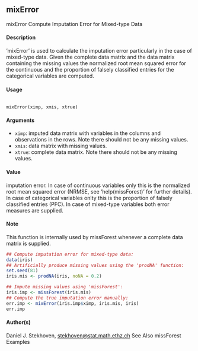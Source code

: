 
## mixError
mixError
Compute Imputation Error for Mixed-type Data

#### Description
’mixError’ is used to calculate the imputation error particularly in the case of mixed-type data.
Given the complete data matrix and the data matrix containing the missing values the normalized
root mean squared error for the continuous and the proportion of falsely classified entries for the
categorical variables are computed.

#### Usage
<pre><code>
mixError(ximp, xmis, xtrue)
</code></pre>

#### Arguments
* ``ximp``: imputed data matrix with variables in the columns and observations in the rows.
Note there should not be any missing values.
* ``xmis``: data matrix with missing values.
* ``xtrue``: complete data matrix. Note there should not be any missing values.

#### Value

imputation error. In case of continuous variables only this is the normalized root mean squared error
(NRMSE, see ’help(missForest)’ for further details). In case of categorical variables onlty this is the
proportion of falsely classified entries (PFC). In case of mixed-type variables both error measures
are supplied.

#### Note
This function is internally used by missForest whenever a complete data matrix is supplied.



```r
## Compute imputation error for mixed-type data:
data(iris)
## Artificially produce missing values using the 'prodNA' function:
set.seed(81)
iris.mis <- prodNA(iris, noNA = 0.2)
```
```r
## Impute missing values using 'missForest':
iris.imp <- missForest(iris.mis)
## Compute the true imputation error manually:
err.imp <- mixError(iris.imp$ximp, iris.mis, iris)
err.imp

```
#### Author(s)
Daniel J. Stekhoven, <stekhoven@stat.math.ethz.ch>
See Also
missForest
Examples
